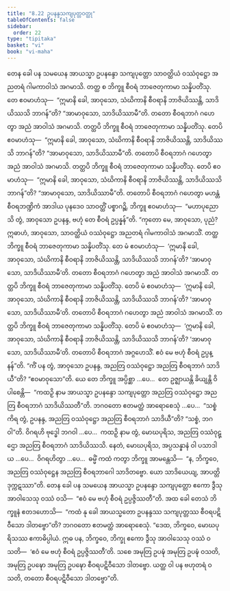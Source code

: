 ```yaml
---
title: "8.22 ဥပနန္ဒသကျပုတ္တဝတ္ထု"
tableOfContents: false
sidebar:
  order: 22
type: "tipitaka"
basket: "vi"
book: "vi-maha"
---
```



<DynamicBreadcrumb />

<Division number="364" book="vi-maha" e="ch" v="3" p="415">

<Paragraph number="1696" book="vi-maha">
တေန ခေါ ပန သမယေန အာယသ္မာ ဥပနန္ဒော သကျပုတ္တော သာဝတ္ထိယံ ဝဿံဝုဋ္ဌော အညတရံ ဂါမကာဝါသံ အဂမာသိ. တတ္ထ စ ဘိက္ခူ စီဝရံ ဘာဇေတုကာမာ သန္နိပတိံသု. တေ ဧဝမာဟံသု—  “ဣမာနိ ခေါ, အာဝုသော, သံဃိကာနိ စီဝရာနိ ဘာဇိယိဿန္တိ, သာဒိယိဿသိ ဘာဂန်”တိ? “အာမာဝုသော, သာဒိယိဿာမီ”တိ. တတော စီဝရဘာဂံ ဂဟေတွာ အညံ အာဝါသံ အဂမာသိ. တတ္ထပိ ဘိက္ခူ စီဝရံ ဘာဇေတုကာမာ သန္နိပတိံသု. တေပိ ဧဝမာဟံသု—  “ဣမာနိ ခေါ, အာဝုသော, သံဃိကာနိ စီဝရာနိ ဘာဇိယိဿန္တိ, သာဒိယိဿသိ ဘာဂန်”တိ? “အာမာဝုသော, သာဒိယိဿာမီ”တိ. တတောပိ စီဝရဘာဂံ ဂဟေတွာ အညံ အာဝါသံ အဂမာသိ. တတ္ထပိ ဘိက္ခူ စီဝရံ ဘာဇေတုကာမာ သန္နိပတိံသု. တေပိ ဧဝမာဟံသု—  “ဣမာနိ ခေါ, အာဝုသော, သံဃိကာနိ စီဝရာနိ ဘာဇိယိဿန္တိ, သာဒိယိဿသိ ဘာဂန်”တိ? “အာမာဝုသော, သာဒိယိဿာမီ”တိ. တတောပိ စီဝရဘာဂံ ဂဟေတွာ မဟန္တံ စီဝရဘဏ္ဍိကံ အာဒါယ ပုနဒေဝ သာဝတ္ထိံ ပစ္စာဂဉ္ဆိ.
</Paragraph>

<Paragraph number="1697" book="vi-maha">
ဘိက္ခူ ဧဝမာဟံသု—  “မဟာပုညောသိ တွံ, အာဝုသော ဥပနန္ဒ, ဗဟုံ တေ စီဝရံ ဥပ္ပန္နန်”တိ. “ကုတော မေ, အာဝုသော, ပုညံ? ဣဓာဟံ, အာဝုသော, သာဝတ္ထိယံ ဝဿံဝုဋ္ဌော အညတရံ ဂါမကာဝါသံ အဂမာသိံ. တတ္ထ ဘိက္ခူ စီဝရံ ဘာဇေတုကာမာ သန္နိပတိံသု. တေ မံ ဧဝမာဟံသု—  ‘ဣမာနိ ခေါ, အာဝုသော, သံဃိကာနိ စီဝရာနိ ဘာဇိယိဿန္တိ, သာဒိယိဿသိ ဘာဂန်’တိ? ‘အာမာဝုသော, သာဒိယိဿာမီ’တိ. တတော စီဝရဘာဂံ ဂဟေတွာ အညံ အာဝါသံ အဂမာသိံ. တတ္ထပိ ဘိက္ခူ စီဝရံ ဘာဇေတုကာမာ သန္နိပတိံသု. တေပိ မံ ဧဝမာဟံသု—  ‘ဣမာနိ ခေါ, အာဝုသော, သံဃိကာနိ စီဝရာနိ ဘာဇိယိဿန္တိ, သာဒိယိဿသိ ဘာဂန်’တိ? ‘အာမာဝုသော, သာဒိယိဿာမီ’တိ. တတောပိ စီဝရဘာဂံ ဂဟေတွာ အညံ အာဝါသံ အဂမာသိံ. တတ္ထပိ ဘိက္ခူ စီဝရံ ဘာဇေတုကာမာ သန္နိပတိံသု. တေပိ မံ ဧဝမာဟံသု—  ‘ဣမာနိ ခေါ, အာဝုသော, သံဃိကာနိ စီဝရာနိ ဘာဇိယိဿန္တိ, သာဒိယိဿသိ ဘာဂန်’တိ? ‘အာမာဝုသော, သာဒိယိဿာမီ’တိ. တတောပိ စီဝရဘာဂံ အဂ္ဂဟေသိံ. ဧဝံ မေ ဗဟုံ စီဝရံ ဥပ္ပန္နန်”တိ. “ကိံ ပန တွံ, အာဝုသော ဥပနန္ဒ, အညတြ ဝဿံဝုဋ္ဌော အညတြ စီဝရဘာဂံ သာဒိယီ”တိ? “ဧဝမာဝုသော”တိ.
</Paragraph>

<Paragraph number="1698" book="vi-maha">
ယေ တေ ဘိက္ခူ အပ္ပိစ္ဆာ …ပေ…  တေ ဥဇ္ဈာယန္တိ ခိယျန္တိ ဝိပါစေန္တိ—  “ကထဉှိ နာမ အာယသ္မာ ဥပနန္ဒော သကျပုတ္တော အညတြ ဝဿံဝုဋ္ဌော အညတြ စီဝရဘာဂံ သာဒိယိဿတီ”တိ. ဘဂဝတော ဧတမတ္ထံ အာရောစေသုံ …ပေ…  “သစ္စံ ကိရ တွံ, ဥပနန္ဒ, အညတြ ဝဿံဝုဋ္ဌော အညတြ စီဝရဘာဂံ သာဒိယီ”တိ? “သစ္စံ, ဘဂဝါ”တိ. ဝိဂရဟိ ဗုဒ္ဓေါ ဘဂဝါ …ပေ…  ကထဉှိ နာမ တွံ, မောဃပုရိသ, အညတြ ဝဿံဝုဋ္ဌော အညတြ စီဝရဘာဂံ သာဒိယိဿသိ. နေတံ, မောဃပုရိသ, အပ္ပသန္နာနံ ဝါ ပသာဒါယ …ပေ…  ဝိဂရဟိတွာ …ပေ…  ဓမ္မိံ ကထံ ကတွာ ဘိက္ခူ အာမန္တေသိ—  “န, ဘိက္ခဝေ, အညတြ ဝဿံဝုဋ္ဌေန အညတြ စီဝရဘာဂေါ သာဒိတဗ္ဗော. ယော သာဒိယေယျ, အာပတ္တိ ဒုက္ကဋဿာ”တိ.
</Paragraph>

<Paragraph number="1699" book="vi-maha">
တေန ခေါ ပန သမယေန အာယသ္မာ ဥပနန္ဒော သကျပုတ္တော ဧကော ဒွီသု အာဝါသေသု ဝဿံ ဝသိ—  “ဧဝံ မေ ဗဟုံ စီဝရံ ဥပ္ပဇ္ဇိဿတီ”တိ. အထ ခေါ တေသံ ဘိက္ခူနံ ဧတဒဟောသိ—  “ကထံ နု ခေါ အာယသ္မတော ဥပနန္ဒဿ သကျပုတ္တဿ စီဝရပဋိဝီသော ဒါတဗ္ဗော”တိ? ဘဂဝတော ဧတမတ္ထံ အာရောစေသုံ. “ဒေထ, ဘိက္ခဝေ, မောဃပုရိသဿ ဧကာဓိပ္ပါယံ. ဣဓ ပန, ဘိက္ခဝေ, ဘိက္ခု ဧကော ဒွီသု အာဝါသေသု ဝဿံ ဝသတိ—  ‘ဧဝံ မေ ဗဟုံ စီဝရံ ဥပ္ပဇ္ဇိဿတီ’တိ. သစေ အမုတြ ဥပဍ္ဎံ အမုတြ ဥပဍ္ဎံ ဝသတိ, အမုတြ ဥပဍ္ဎော အမုတြ ဥပဍ္ဎော စီဝရပဋိဝီသော ဒါတဗ္ဗော. ယတ္ထ ဝါ ပန ဗဟုတရံ ဝသတိ, တတော စီဝရပဋိဝီသော ဒါတဗ္ဗော”တိ.
</Paragraph>
</Division>